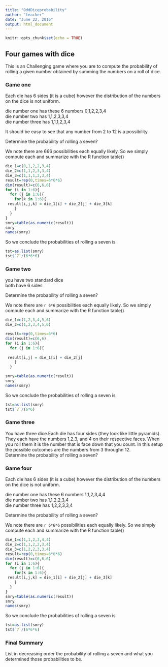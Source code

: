 ```yaml
---
title: "OddDiceprobability"
author: "teacher"
date: "June 22, 2016"
output: html_document
---
```


```r
knitr::opts_chunk$set(echo = TRUE)
```

## Four games with dice

This is an Challenging game where you are to compute the probability of rolling a given number obtained by summing the numbers on a roll of dice. 

### Game one  

Each die has 6 sides (it is a cube) however the distribution of the numbers on the dice is not uniform.  

die number one has these 6 numbers  0,1,2,2,3,4  
die number two has 1,1,2,3,3,4  
die number three has 1,1,1,2,3,4  

It should be easy to see that any number from 2 to 12 is a possibility.  

Determine the probability of rolling a seven?

We note there are 6*6*6 possibilities each equally likely. So we simply compute each and summarize with the R function table()

```r
die_1=c(0,1,2,2,3,4)
die_2=c(1,1,2,3,3,4)
die_3=c(1,1,1,2,3,4)
result=rep(0,times=6*6*6)
dim(result)=c(6,6,6)
for (i in 1:6){
  for (j in 1:6){
    for(k in 1:6){
 result[i,j,k] = die_1[i] + die_2[j] + die_3[k]  
    }
  }
}
smry=table(as.numeric(result))
smry
names(smry)
```
So we conclude the probabilities of rolling a seven is  
```r
tst=as.list(smry)
tst$`7`/(6*6*6)

```



### Game two

you have two standard dice  
both have 6 sides 

Determine the probability of rolling a seven?  


We note there are `r 6*6` possibilities each equally likely. So we simply compute each and summarize with the R function table()

```r
die_1=c(1,2,3,4,5,6)
die_2=c(1,2,3,4,5,6)

result=rep(0,times=6*6)
dim(result)=c(6,6)
for (i in 1:6){
  for (j in 1:6){
    
 result[i,j] = die_1[i] + die_2[j] 
    }
  }

smry=table(as.numeric(result))
smry
names(smry)
```
So we conclude the probabilities of rolling a seven is  
```r
tst=as.list(smry)
tst$`7`/(6*6)

```



### Game three  

You have three dice.Each die has four sides (they look like little pyramids).
They each have the numbers 1,2,3, and 4 on their respective faces. When you roll them it is the number that is face down that you count.  In this setup the possible outcomes are the numbers from 3 throughn 12.  
Determine the probability of rolling a seven? 

### Game four  

Each die has 6 sides (it is a cube) however the distribution of the numbers on the dice is not uniform.  

die number one has these 6 numbers  1,1,2,3,4,4  
die number two has 1,1,2,2,3,4  
die number three has 1,2,2,3,3,4  



Determine the probability of rolling a seven?

We note there are `r 6*6*6`  possibilities each equally likely. So we simply compute each and summarize with the R function table()

```r
die_1=c(1,1,2,3,4,4)
die_2=c(1,1,2,2,3,4)
die_3=c(1,2,2,3,3,4)
result=rep(0,times=6*6*6)
dim(result)=c(6,6,6)
for (i in 1:6){
  for (j in 1:6){
    for(k in 1:6){
 result[i,j,k] = die_1[i] + die_2[j] + die_3[k]  
    }
  }
}
smry=table(as.numeric(result))
smry
names(smry)
```
So we conclude the probabilities of rolling a seven is  
```r
tst=as.list(smry)
tst$`7`/(6*6*6)

```

### Final Summary

List in decreasing order the probability of rolling a seven and what you determined those probabilities to be.